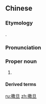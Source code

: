 ==Chinese==
{{zh-forms|gloss=-}}

===Etymology===
{{bor|zh|hbo|שָׂטָן|tr=Śāṭān}}.

===Pronunciation===
{{zh-pron
|m=Sādàn
|c=saat3 daan3
|h=pfs=Sat-tan
|mn=Sat-tàn
|cat=pn
}}

===Proper noun===
{{zh-proper noun}}

# {{zh-alt-name|撒但|Satan; shaitan}}

====Derived terms====
{{zh-der|撒旦教}}

{{zh-cat|Religion}}

[[ru:撒旦]]
[[zh:撒旦]]